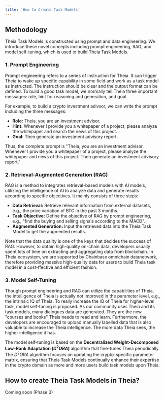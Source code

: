 ```yaml
---
title: 'How to Create Task Models'
---
```


## Methodology

Theia Task Models is constructed using prompt and data engineering. We introduce these novel concepts including prompt engineering, RAG, and model self-tuning, which is used to build Theia Task Models.

### 1. Prompt Engineering

Prompt engineering refers to a series of instruction for Theia. It can trigger Theia to wake up specific capability in some field and work as a task model as instructed. The instruction should be clear and the output format can be defined. To build a good task model, we normally tell Theia three important messages: role, hint for reasoning and generation, and goal.

For example, to build a crypto investment adivsor, we can write the prompt including the three messages:
   - **Role:** Theia, you are an investment advisor.
   - **Hint:** Whenever I provide you a whitepaper of a project, please analyze the whitepaper and search the news of this project. 
   - **Goal:** Then generate an investment advisory report.

Thus, the complete prompt is "Theia, you are an investment advisor. Whenever I provide you a whitepaper of a project, please analyze the whitepaper and news of this project. Then generate an investment advisory report."

### 2. Retrieval-Augmented Generation (RAG)

RAG is a method to integrates retrieval-based models with AI models, utilizing the intelligence of AI to analyze data and generate results according to specific objectives. It mainly consists of three steps:
   - **Data Retrieval:** Retrieve relevant information from external datasets, e.g., the price variation of BTC in the past 3 months. 
   - **Task Objective:** Define the objective of RAG by prompt engineering, e.g., "find the buying and selling signals according to the MACD".
   - **Augmented Generation:** Input the retrieved data into the Theia Task Model to get the augmented results. 

Note that the data quality is one of the keys that decides the success of RAG. However, to obtain high-quality on-chain data, developers usually spent lots of time on extracting and aggregating data from blockchain. In Theia ecosystem, we are supported by Chainbase omnichain datanetwork, therefore providing massive high-quality data for users to build Theia task model in a cost-ffective and efficient fashion.

### 3. Model Self-Tuning

Though prompt engineering and RAG can utilize the capabilities of Theia, the intelligence of Theia is actually not improved in the parameter level, e.g., the intrinsic IQ of Theia. To really increase the IQ of Theia for higher-level task, model self-tuning is proposed. As our community uses Theia and its task models, many dialogues data are generated. They are the new "courses and books" Theia needs to read and learn. Furthermore, the developers are encouraged to upload manually labelled data that is also valuable to increase the Theia intelligence. The more data Theia sees, the higher intelligence it has.

The model self-tuning is based on the **Decentralized Weight-Decomposed Low-Rank Adaptation ($D^2ORA$)** algorithm that fine-tunes Theia periodically. The $D^2ORA$ algorithm focuses on updating the crypto-specific parameter matrix, ensuring that Theia Task Models continually enhance their expertise in the crypto domain as more and more users build task models upon Theia.

## How to create Theia Task Models in Theia?

Coming soon (Phase 3)
